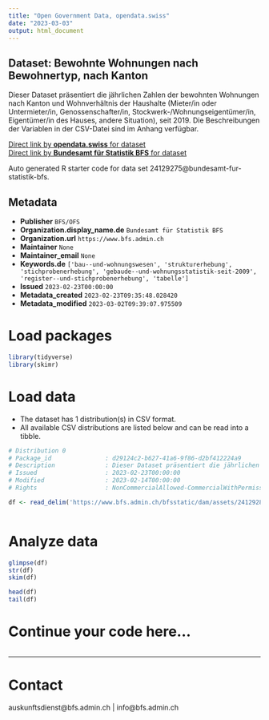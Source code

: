 ```yaml
---
title: "Open Government Data, opendata.swiss"
date: "2023-03-03"
output: html_document
---
```


## Dataset: Bewohnte Wohnungen nach Bewohnertyp, nach Kanton

Dieser Dataset präsentiert die jährlichen Zahlen der bewohnten Wohnungen nach Kanton und Wohnverhältnis der Haushalte (Mieter/in oder Untermieter/in, Genossenschafter/in, Stockwerk-/Wohnungseigentümer/in, Eigentümer/in des Hauses, andere Situation), seit 2019. Die Beschreibungen der Variablen in der CSV-Datei sind im Anhang verfügbar.

[Direct link by **opendata.swiss** for dataset](https://opendata.swiss/de/dataset/bewohnte-wohnungen-nach-bewohnertyp-nach-kanton1)<br>
[Direct link by **Bundesamt für Statistik BFS** for dataset](https://www.bfs.admin.ch/asset/de/ts-x-09.03.02.01.03a)

Auto generated R starter code for data set 24129275@bundesamt-fur-statistik-bfs.

## Metadata

- **Publisher** `BFS/OFS`
- **Organization.display_name.de** `Bundesamt für Statistik BFS`
- **Organization.url** `https://www.bfs.admin.ch`
- **Maintainer** `None`
- **Maintainer_email** `None`
- **Keywords.de** `['bau--und-wohnungswesen', 'strukturerhebung', 'stichprobenerhebung', 'gebaude--und-wohnungsstatistik-seit-2009', 'register--und-stichprobenerhebung', 'tabelle']`
- **Issued** `2023-02-23T00:00:00`
- **Metadata_created** `2023-02-23T09:35:48.028420`
- **Metadata_modified** `2023-03-02T09:39:07.975509`


# Load packages

```r

library(tidyverse)
library(skimr)

```

# Load data

-   The dataset has 1 distribution(s) in CSV format.
-   All available CSV distributions are listed below and can be read into a tibble.

```r

# Distribution 0
# Package_id               : d29124c2-b627-41a6-9f86-d2bf412224a9
# Description              : Dieser Dataset präsentiert die jährlichen Zahlen der bewohnten Wohnungen nach Kanton und Wohnverhältnis der Haushalte (Mieter/in oder Untermieter/in, Genossenschafter/in, Stockwerk-/Wohnungseigentümer/in, Eigentümer/in des Hauses, andere Situation), seit 2019. Die Beschreibungen der Variablen in der CSV-Datei sind im Anhang verfügbar.
# Issued                   : 2023-02-23T00:00:00
# Modified                 : 2023-02-14T00:00:00
# Rights                   : NonCommercialAllowed-CommercialWithPermission-ReferenceRequired

df <- read_delim('https://www.bfs.admin.ch/bfsstatic/dam/assets/24129280/master')



```

# Analyze data

```r

glimpse(df)
str(df)
skim(df)

head(df)
tail(df)

```

# Continue your code here...

```r

```

------------------------------------------------------------------------

# Contact

auskunftsdienst@bfs.admin.ch | info@bfs.admin.ch
